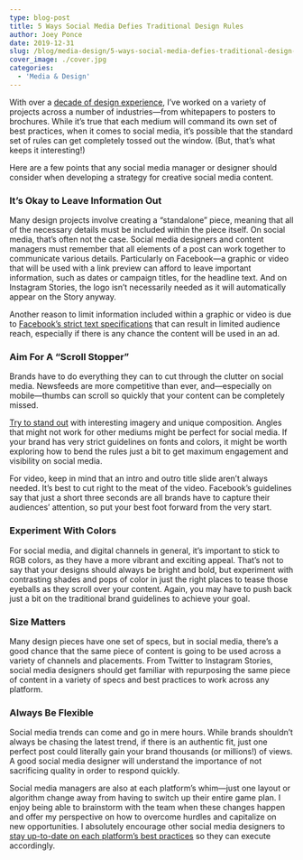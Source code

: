 ```yaml
---
type: blog-post
title: 5 Ways Social Media Defies Traditional Design Rules
author: Joey Ponce
date: 2019-12-31
slug: /blog/media-design/5-ways-social-media-defies-traditional-design-rules
cover_image: ./cover.jpg
categories:
  - 'Media & Design'
---
```


With over a <a href="/blog/news/brandglue-employee-spotlight-joey-ponce" aria-label="decade of design experience (opens in a new tab)">decade of design experience</a>, I’ve worked on a variety of projects across a number of industries—from whitepapers to posters to brochures. While it’s true that each medium will command its own set of best practices, when it comes to social media, it’s possible that the standard set of rules can get completely tossed out the window. (But, that’s what keeps it interesting!)

Here are a few points that any social media manager or designer should consider when developing a strategy for creative social media content.

### **It’s Okay to Leave Information Out**

Many design projects involve creating a “standalone” piece, meaning that all of the necessary details must be included within the piece itself. On social media, that’s often not the case. Social media designers and content managers must remember that all elements of a post can work together to communicate various details. Particularly on Facebook—a graphic or video that will be used with a link preview can afford to leave important information, such as dates or campaign titles, for the headline text. And on Instagram Stories, the logo isn’t necessarily needed as it will automatically appear on the Story anyway.

Another reason to limit information included within a graphic or video is due to [Facebook’s strict text specifications](https://www.facebook.com/business/help/980593475366490?id=1240182842783684) that can result in limited audience reach, especially if there is any chance the content will be used in an ad.&nbsp;

### **Aim For A “Scroll Stopper”**

Brands have to do everything they can to cut through the clutter on social media. Newsfeeds are more competitive than ever, and—especially on mobile—thumbs can scroll so quickly that your content can be completely missed.

[Try to stand out](/blog/tips/simple-tools-to-create-eye-catching-visual-content) with interesting imagery and unique composition. Angles that might not work for other mediums might be perfect for social media. If your brand has very strict guidelines on fonts and colors, it might be worth exploring how to bend the rules just a bit to get maximum engagement and visibility on social media.

For video, keep in mind that an intro and outro title slide aren’t always needed. It’s best to cut right to the meat of the video. Facebook’s guidelines say that just a short three seconds are all brands have to capture their audiences’ attention, so put your best foot forward from the very start.&nbsp;

### **Experiment With Colors**

For social media, and digital channels in general, it’s important to stick to RGB colors, as they have a more vibrant and exciting appeal. That’s not to say that your designs should always be bright and bold, but experiment with contrasting shades and pops of color in just the right places to tease those eyeballs as they scroll over your content. Again, you may have to push back just a bit on the traditional brand guidelines to achieve your goal.

### **Size Matters**

Many design pieces have one set of specs, but in social media, there’s a good chance that the same piece of content is going to be used across a variety of channels and placements. From Twitter to Instagram Stories, social media designers should get familiar with repurposing the same piece of content in a variety of specs and best practices to work across any platform.

### **Always Be Flexible**

Social media trends can come and go in mere hours. While brands shouldn’t always be chasing the latest trend, if there is an authentic fit, just one perfect post could literally gain your brand thousands (or millions!) of views. A good social media designer will understand the importance of not sacrificing quality in order to respond quickly.

Social media managers are also at each platform’s whim—just one layout or algorithm change away from having to switch up their entire game plan. I enjoy being able to brainstorm with the team when these changes happen and offer my perspective on how to overcome hurdles and capitalize on new opportunities. I absolutely encourage other social media designers to <a href="/blog/tips/5-design-must-haves-before-creating-your-social-ad" aria-label="stay up-to-date on each platform’s best practices (opens in a new tab)">stay up-to-date on each platform’s best practices</a> so they can execute accordingly.
